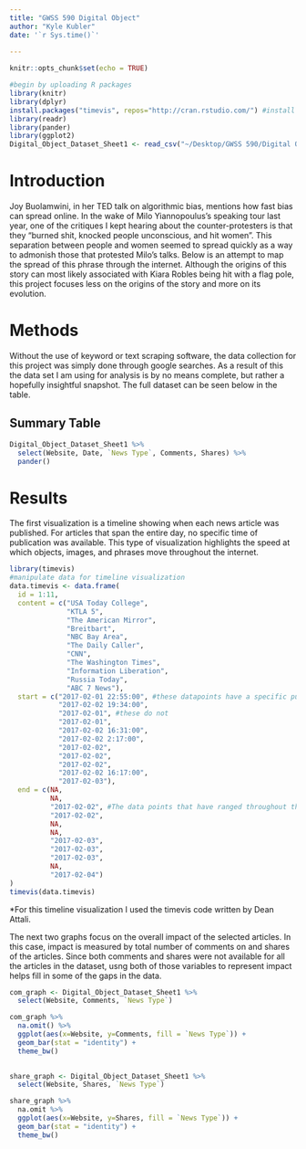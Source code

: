 ```yaml
---
title: "GWSS 590 Digital Object"
author: "Kyle Kubler"
date: '`r Sys.time()`'
 
---
```


```r
knitr::opts_chunk$set(echo = TRUE)
```



```r
#begin by uploading R packages
library(knitr)
library(dplyr)
install.packages("timevis", repos="http://cran.rstudio.com/") #install timeline package. Shoutout to Dean Attali for this great piece of visualization code!
library(readr)
library(pander)
library(ggplot2)
Digital_Object_Dataset_Sheet1 <- read_csv("~/Desktop/GWSS 590/Digital Object/GWSS Digital Object/Digital Object Dataset - Sheet1.csv")
```
# Introduction
Joy Buolamwini, in her TED talk on algorithmic bias, mentions how fast bias can spread online. In the wake of Milo Yiannopoulus's speaking tour last year, one of the critiques I kept hearing about the counter-protesters is that they "burned shit, knocked people unconscious, and hit women". This separation between people and women seemed to spread quickly as a way to admonish those that protested Milo's talks. Below is an attempt to map the spread of this phrase through the internet. 
Although the origins of this story can most likely associated with Kiara Robles being hit with a flag pole, this project focuses less on the origins of the story and more on its evolution.

# Methods
Without the use of keyword or text scraping software, the data collection for this project was simply done through google searches. As a result of this the data set I am using for analysis is by no means complete, but rather a hopefully insightful snapshot. The full dataset can be seen below in the table.

## Summary Table
```r
Digital_Object_Dataset_Sheet1 %>% 
  select(Website, Date, `News Type`, Comments, Shares) %>% 
  pander()
```

# Results

The first visualization is a timeline showing when each news article was published. For articles that span the entire day, no specific time of publication was available. This type of visualization highlights the speed at which objects, images, and phrases move throughout the internet. 
```r
library(timevis)
#manipulate data for timeline visualization
data.timevis <- data.frame(
  id = 1:11,
  content = c("USA Today College", 
              "KTLA 5", 
              "The American Mirror", 
              "Breitbart", 
              "NBC Bay Area", 
              "The Daily Caller", 
              "CNN", 
              "The Washington Times",
              "Information Liberation",
              "Russia Today",
              "ABC 7 News"),
  start = c("2017-02-01 22:55:00", #these datapoints have a specific publication time
            "2017-02-02 19:34:00", 
            "2017-02-01", #these do not
            "2017-02-01", 
            "2017-02-02 16:31:00", 
            "2017-02-02 2:17:00",
            "2017-02-02", 
            "2017-02-02",
            "2017-02-02",
            "2017-02-02 16:17:00",
            "2017-02-03"),
  end = c(NA, 
          NA,
          "2017-02-02", #The data points that have ranged throughout the entire day of publication have no publish time.
          "2017-02-02",
          NA,
          NA,
          "2017-02-03",
          "2017-02-03",
          "2017-02-03",
          NA,
          "2017-02-04")
)
timevis(data.timevis)
```
*For this timeline visualization I used the timevis code written by Dean Attali.

The next two graphs focus on the overall impact of the selected articles. In this case, impact is measured by total number of comments on and shares of the articles. Since both comments and shares were not available for all the articles in the dataset, usng both of those variables to represent impact helps fill in some of the gaps in the data.


```r

com_graph <- Digital_Object_Dataset_Sheet1 %>% 
  select(Website, Comments, `News Type`)

com_graph %>%
  na.omit() %>% 
  ggplot(aes(x=Website, y=Comments, fill = `News Type`)) + 
  geom_bar(stat = "identity") +
  theme_bw()
  
```


```r
share_graph <- Digital_Object_Dataset_Sheet1 %>% 
  select(Website, Shares, `News Type`)

share_graph %>%
  na.omit %>% 
  ggplot(aes(x=Website, y=Shares, fill = `News Type`)) + 
  geom_bar(stat = "identity") +
  theme_bw()
```

